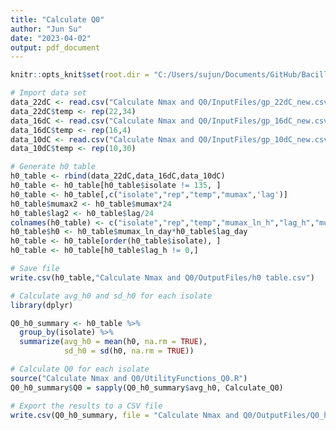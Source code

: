 ```yaml
---
title: "Calculate Q0"
author: "Jun Su"
date: "2023-04-02"
output: pdf_document
---
```


```r
knitr::opts_knit$set(root.dir = "C:/Users/sujun/Documents/GitHub/Bacillus-cereus-exposure-assessment-model")
```

```r
# Import data set
data_22dC <- read.csv("Calculate Nmax and Q0/InputFiles/gp_22dC_new.csv")
data_22dC$temp <- rep(22,34)
data_16dC <- read.csv("Calculate Nmax and Q0/InputFiles/gp_16dC_new.csv")
data_16dC$temp <- rep(16,4)
data_10dC <- read.csv("Calculate Nmax and Q0/InputFiles/gp_10dC_new.csv")
data_10dC$temp <- rep(10,30)

# Generate h0 table
h0_table <- rbind(data_22dC,data_16dC,data_10dC)
h0_table <- h0_table[h0_table$isolate != 135, ]
h0_table <- h0_table[,c("isolate","rep","temp","mumax",'lag')]
h0_table$mumax2 <- h0_table$mumax*24
h0_table$lag2 <- h0_table$lag/24
colnames(h0_table) <- c("isolate","rep","temp","mumax_ln_h","lag_h","mumax_ln_day","lag_day")  
h0_table$h0 <- h0_table$mumax_ln_day*h0_table$lag_day
h0_table <- h0_table[order(h0_table$isolate), ]
h0_table <- h0_table[h0_table$lag_h != 0,]

# Save file
write.csv(h0_table,"Calculate Nmax and Q0/OutputFiles/h0 table.csv")

# Calculate avg_h0 and sd_h0 for each isolate
library(dplyr)

Q0_h0_summary <- h0_table %>%
  group_by(isolate) %>%
  summarize(avg_h0 = mean(h0, na.rm = TRUE), 
            sd_h0 = sd(h0, na.rm = TRUE))

# Calculate Q0 for each isolate
source("Calculate Nmax and Q0/UtilityFunctions_Q0.R")
Q0_h0_summary$Q0 = sapply(Q0_h0_summary$avg_h0, Calculate_Q0)

# Export the results to a CSV file
write.csv(Q0_h0_summary, file = "Calculate Nmax and Q0/OutputFiles/Q0_h0_summary.csv", row.names = FALSE)

```


